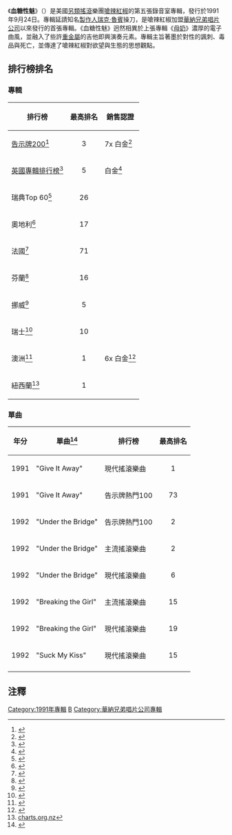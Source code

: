 {{Infobox Album
| Name        = 血糖性魅
| Type        = studio
| Artist      = [[嗆辣紅椒|嗆辣紅椒]]
| Cover       = 
| Released    = 1991年9月24日
| Recorded    = 1991年5月 – 1991年6月<br />於[[加利福尼亚州|加州]][[洛杉矶|洛杉磯]]The Mansion 
| Genre       = [[另类摇滚|另類搖滾]]、[[放克搖滾|放克搖滾]]
| Length      = 73:55
| Label       = [[華納兄弟唱片公司|華納兄弟]]
| Producer    = [[瑞克·魯賓|瑞克·魯賓]]
| Last album  = 《[[母奶_(嗆辣紅椒專輯)|母奶]]》<br />(1989)
| This album  = 《'''血糖性魅'''》<br />(1991)
| Next album  = 《{{nowrap|[[火熱一分鐘|火熱一分鐘]]}}》<br />(1995)
| Misc        = {{Singles
  | Name           = 《血糖性魅》
  | Type           = studio
  | single 1       = Give It Away
  | single 1 date  = 1991
  | single 2       = Under the Bridge
  | single 2 date  = 1991
  | single 3       = Suck My Kiss
  | single 3 date  = 1992
  | single 4       = Breaking the Girl
  | single 4 date  = 1992
  | single 5       = If You Have to Ask
  | single 5 date  = 1993
  }}
}}
《'''血糖性魅'''》（{{lang-en|''Blood Sugar Sex Magik''}}）是美國[[另类摇滚|另類搖滾]]樂團[[嗆辣紅椒|嗆辣紅椒]]的第五張錄音室專輯，發行於1991年9月24日。專輯延請知名[[音樂製作人|製作人]][[瑞克·魯賓|瑞克·魯賓]]操刀，是嗆辣紅椒加盟[[華納兄弟唱片公司|華納兄弟唱片公司]]以來發行的首張專輯。《血糖性魅》迥然相異於上張專輯《[[母奶_(嗆辣紅椒專輯)|母奶]]》濃厚的電子曲風，並融入了些許[[重金属音乐|重金屬]]的吉他即興演奏元素。專輯主旨著墨於對性的諷刺、毒品與死亡，並傳達了嗆辣紅椒對欲望與生態的思想觀點。

== 排行榜排名 ==
=== 專輯 ===
{|class="wikitable"
|-
! 排行榜
! 最高排名
! 銷售認證
|-
| [[告示牌|告示牌200]]<ref name=billboard>{{Cite web|url=http://www.billboard.com/bbcom/esearch/chart_display.jsp?cfi=305&cfgn=Albums&cfn=The+Billboard+200&ci=3012165&cdi=6609891&cid=04%2F25%2F1992|title=''Blood Sugar Sex Magik'' charting|accessdate=23 July 2007|publisher=''Billboard''|archive-date=2007-09-29|archive-url=https://web.archive.org/web/20070929174222/http://www.billboard.com/bbcom/esearch/chart_display.jsp?cfi=305&cfgn=Albums&cfn=The+Billboard+200&ci=3012165&cdi=6609891&cid=04%2F25%2F1992|dead-url=no}}</ref>
|align="center"| 3
|7x 白金<ref>{{Cite web|url=http://www.riaa.com/goldandplatinumdata.php?resultpage=4&table=tblTop100&action=|title=Top 100 Albums page five|publisher=Recording Industry Association of America|accessdate=2 October 2007|archive-date=2015-10-18|archive-url=https://web.archive.org/web/20151018181243/http://www.riaa.com/goldandplatinumdata.php?resultpage=4&table=tblTop100&action=|dead-url=no}}</ref>
|-
| [[英國專輯排行榜|英國專輯排行榜]]<ref name=everyhit>{{Cite web|url=http://www.everyhit.com/|title=UK Top 40 Singles Chart|accessdate=23 July 2007|publisher=Everyhit.com|archive-date=2015-10-25|archive-url=https://web.archive.org/web/20151025234857/http://www.everyhit.com/|dead-url=no}}</ref>
|align="center"| 5
|白金<ref>{{Cite web |url=http://www.bpi.co.uk/certifiedawards/search.aspx |title=www.bpi.co.uk |access-date=2009-12-08 |archive-date=2013-01-15 |archive-url=https://web.archive.org/web/20130115055129/http://www.bpi.co.uk/certifiedawards/search.aspx |dead-url=no }}</ref>
|-
| 瑞典Top 60<ref name="swedenalbum">{{Cite web|url=http://swedishcharts.com/showitem.asp?interpret=Red+Hot+Chili+Peppers&titel=Blood+Sugar+Sex+Magik&cat=a|title=Swedish album chart archives|accessdate=20 July 2007|publisher=hitparad.se|archive-date=2015-01-26|archive-url=https://web.archive.org/web/20150126091250/http://swedishcharts.com/showitem.asp?interpret=Red+Hot+Chili+Peppers&titel=Blood+Sugar+Sex+Magik&cat=a|dead-url=no}}</ref>
|align="center"| 26
|
|-
| 奧地利<ref name="austria">{{Cite web|url=http://austriancharts.at/showitem.asp?interpret=Red+Hot+Chili+Peppers&titel=Blood+Sugar+Sex+Magik&cat=a|title=Austrian Chart Archives|accessdate=20 July 2007|publisher=austriancharts.at|archive-date=2015-07-16|archive-url=https://web.archive.org/web/20150716065749/http://austriancharts.at/showitem.asp?interpret=Red+Hot+Chili+Peppers&titel=Blood+Sugar+Sex+Magik&cat=a|dead-url=no}}</ref>
|align="center"| 17
|
|-
| 法國<ref name="france">{{Cite web|url=http://lescharts.com/showitem.asp?interpret=Red+Hot+Chili+Peppers&titel=Blood+Sugar+Sex+Magik&cat=a|title=French Chart Archives|accessdate=20 July 2007|publisher=lescharts.com|archive-date=2015-06-30|archive-url=https://web.archive.org/web/20150630135701/http://lescharts.com/showitem.asp?interpret=Red+Hot+Chili+Peppers&titel=Blood+Sugar+Sex+Magik&cat=a|dead-url=no}}</ref>
|align="center"| 71
|
|-
| 芬蘭<ref name="finland">{{Cite web|url=http://finnishcharts.com/showitem.asp?interpret=Red+Hot+Chili+Peppers&titel=Blood+Sugar+Sex+Magik&cat=a|title=Finnish Chart Archives|accessdate=20 July 2007|publisher=finnishcharts.com|archive-date=2015-06-29|archive-url=https://web.archive.org/web/20150629181139/http://finnishcharts.com/showitem.asp?interpret=Red+Hot+Chili+Peppers&titel=Blood+Sugar+Sex+Magik&cat=a|dead-url=no}}</ref>
|align="center"| 16
|
|-
| 挪威<ref name="norway">{{Cite web|url=http://norwegiancharts.com/showitem.asp?interpret=Red+Hot+Chili+Peppers&titel=Blood+Sugar+Sex+Magik&cat=a|title=Norwegian Chart Archives|accessdate=23 July 2007|publisher=vg.no|archive-date=2015-07-23|archive-url=https://web.archive.org/web/20150723214747/http://norwegiancharts.com/showitem.asp?interpret=Red+Hot+Chili+Peppers&titel=Blood+Sugar+Sex+Magik&cat=a|dead-url=no}}</ref>
|align="center"| 5
|
|-
| 瑞士<ref name="switzerland">{{Cite web|url=http://hitparade.ch/showitem.asp?interpret=Red+Hot+Chili+Peppers&titel=Blood+Sugar+Sex+Magik&cat=a|title=Swiss Chart Archives|accessdate=20 July 2007|publisher=hitparade.ch|archive-date=2012-11-09|archive-url=https://web.archive.org/web/20121109122012/http://hitparade.ch/showitem.asp?interpret=Red+Hot+Chili+Peppers&titel=Blood+Sugar+Sex+Magik&cat=a|dead-url=no}}</ref>
|align="center"| 10
|
|-
| 澳洲<ref>{{Cite web |url=http://www.australiancharts.com/showitem.aspinterpret%3DRed+Hot+Chili+Peppers%26titel%3DGreatest+Hits%26cat%3Da |title=www.australiancharts.com |accessdate=2020-10-19 |archive-date=2011-10-08 |archive-url=https://web.archive.org/web/20111008202349/http://www.australiancharts.com/showitem.aspinterpret%3DRed+Hot+Chili+Peppers%26titel%3DGreatest+Hits%26cat%3Da |dead-url=yes }}</ref>
|align="center"| 1
|6x 白金<ref name="Aria Charts">{{Cite web|url=http://australian-charts.com/showitem.asp?interpret=Red+Hot+Chili+Peppers&titel=Californication&cat=a|title=Red Hot Chili Peppers - Californication|accessdate=1 October 2008|publisher=australian-charts.com|archive-date=2015-12-04|archive-url=https://web.archive.org/web/20151204120102/http://australian-charts.com/showitem.asp?interpret=Red+Hot+Chili+Peppers&titel=Californication&cat=a|dead-url=no}}</ref>
|-
| 紐西蘭<ref>[http://charts.org.nz/showitem.aspinterpret=Red+Hot+Chili+Peppers&titel=Blood+Sugar+Sex+Magik&cat=a charts.org.nz]{{Dead link}}</ref>
|align="center"| 1
|
|}

=== 單曲 ===
{|class="wikitable"
|-
! 年分 !! 單曲<ref name=amgsinglecharts>{{Cite web|url=http://www.allmusic.com/artist/red-hot-chili-peppers-p5241|title=Red Hot Chili Peppers' singles charts|accessdate=23 July 2007|publisher=Allmusic|archive-date=2012-03-19|archive-url=https://web.archive.org/web/20120319015748/http://www.allmusic.com/artist/red-hot-chili-peppers-p5241/|dead-url=no}}</ref> !! 排行榜 !! 最高排名
|-
| 1991 || "Give It Away" || 現代搖滾樂曲 ||align="center"| 1
|-
| 1991 || "Give It Away" || 告示牌熱門100 ||align="center"| 73
|-
| 1992 || "Under the Bridge" || 告示牌熱門100 ||align="center"| 2
|-
| 1992 || "Under the Bridge" || 主流搖滾樂曲 ||align="center"| 2
|-
| 1992 || "Under the Bridge" || 現代搖滾樂曲 ||align="center"| 6
|-
| 1992 || "Breaking the Girl" || 主流搖滾樂曲 ||align="center"| 15
|-
| 1992 || "Breaking the Girl" || 現代搖滾樂曲 ||align="center"| 19
|-
| 1992 || "Suck My Kiss" || 現代搖滾樂曲 ||align="center"| 15
|-
|}

== 注釋 ==
{{reflist|2}}

[[Category:1991年專輯|Category:1991年專輯]]
[[Category:呛辣红椒专辑|B]]
[[Category:華納兄弟唱片公司專輯|Category:華納兄弟唱片公司專輯]]